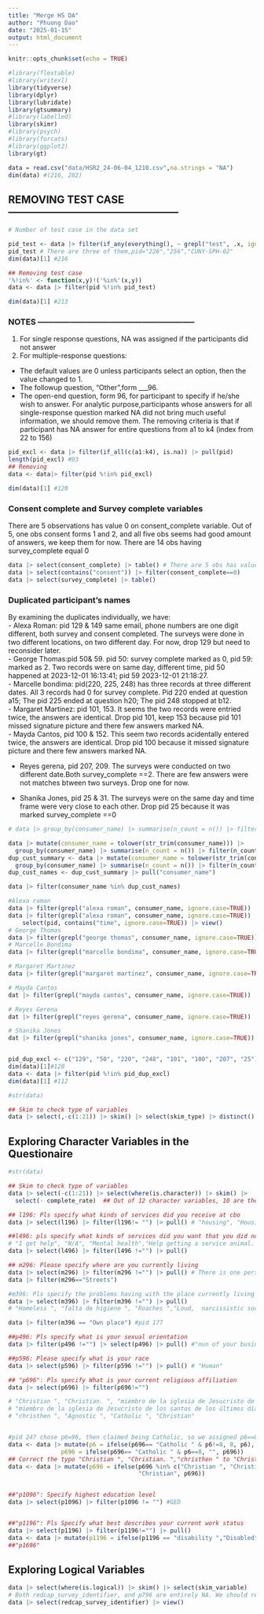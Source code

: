 ```yaml
---
title: "Merge HS DA"
author: "Phuong Dao"
date: "2025-01-15"
output: html_document
---
```


```r
knitr::opts_chunk$set(echo = TRUE)

#library(flextable)
#library(writexl)
library(tidyverse)
library(dplyr)
library(lubridate)
library(gtsummary)
#library(labelled)
library(skimr)
#library(psych)
#library(forcats)
#library(ggplot2)
library(gt)
```

```r

data = read.csv("data/HSR2_24-06-04_1210.csv",na.strings = "NA")
dim(data) #(216, 282)
```

## REMOVING TEST CASE--------------------------------------------------

```r

# Number of test case in the data set

pid_test <- data |> filter(if_any(everything(), ~ grepl("test", .x, ignore.case=TRUE))) |> pull(pid)
pid_test # There are three of them,pid="226","256","CUNY-SPH-02"
dim(data)[1] #216

## Removing test case 
'%!in%' <- function(x,y)!('%in%'(x,y))
data <- data |> filter(pid %!in% pid_test)

dim(data)[1] #213

```

### NOTES -----------------------------------------------------------
 1. For single response questions, NA was assigned if the participants did not answer
 2. For multiple-response questions:
 - The default values are 0 unless participants select an option, then the value changed to 1. 
 - The followup question, "Other",form ___96. 
 - The open-end question, form 96, for participant to specify if he/she wish to answer. 
 For analytic purpose,participants whose answers for all single-response question marked NA did not bring much useful information, we should remove them. The removing criteria is that if participant has NA answer for entire questions from a1 to k4 (index from 22 to 156)

```r

pid_excl <- data |> filter(if_all(c(a1:k4), is.na)) |> pull(pid)
length(pid_excl) #93
## Removing 
data <- data|> filter(pid %!in% pid_excl)

dim(data)[1] #120

```

### Consent complete and Survey complete variables 
There are 5 observations has value 0 on consent_complete variable. 
Out of 5, one obs consent forms 1 and 2, and all five obs seems had good amount of answers, we keep them for now. 
There are 14 obs having survey_complete equal 0
```r
data |> select(consent_complete) |> table() # There are 5 obs has value 0 on the consent complete.
data |> select(contains("consent")) |> filter(consent_complete==0)
data |> select(survey_complete) |> table()
```

### Duplicated participant's names
By examining the duplicates individually, we have:<br>
- Alexa Roman: pid 129 & 149 same email, phone numbers are one digit different, both survey and consent completed. The surveys were done in two different locations, on two different day. For now, drop 129 but need to reconsider later. <br>
- George Thomas:pid 50& 59. pid 50: survey complete marked as 0, pid 59: marked as 2. Two records were on same day, different time, pid 50 happened at 2023-12-01 16:13:41; pid 59 2023-12-01 21:18:27. <br>
- Marcelle bondima: pid(220, 225, 248) has three records at three different dates. All 3 records had 0 for survey complete. Pid 220 ended at question a15; The pid 225 ended at question h20; The pid 248 stopped at b12. <br>
- Margaret Martinez: pid 101, 153. It seems the two records were entried twice, the answers are identical. Drop pid 101, keep 153 because pid 101 missed signature picture and there few answers marked NA. <br>
- Mayda Cantos, pid 100 & 152. This seem two records acidentally entered twice, the answers are identical. Drop pid 100 because it missed signature picture and there few answers marked NA. <br>

- Reyes gerena, pid 207, 209. The surveys were conducted on two different date.Both survey_complete ==2. There are few answers were not matches btween two surveys. Drop one for now. <br>

- Shanika Jones, pid 25 & 31. The surveys were on the same day and time frame were very close to each other. Drop pid 25 because it was marked survey_complete ==0
  
  

```r
# data |> group_by(consumer_name) |> summarise(n_count = n()) |> filter(n_count>1) #4"", 2: "Alexa roman "      2 "George Thomas ", 2 "MAYDA CANTOS", 3 "Marcelle Bondima", 2 "Margaret Martinez", 2 "Shanika Jones", 2 NA

data |> mutate(consumer_name = tolower(str_trim(consumer_name))) |>
  group_by(consumer_name) |> summarise(n_count = n()) |> filter(n_count >1)
dup_cust_summary <- data |> mutate(consumer_name = tolower(str_trim(consumer_name))) |>
  group_by(consumer_name) |> summarise(n_count = n()) |> filter(n_count >1) 
dup_cust_names <- dup_cust_summary |> pull("consumer_name")

data |> filter(consumer_name %in% dup_cust_names)

#Alexa roman
data |> filter(grepl("alexa roman", consumer_name, ignore.case=TRUE)) |> view() 
data |> filter(grepl("alexa roman", consumer_name, ignore.case=TRUE)) |>
    select(pid, contains("time", ignore.case=TRUE)) |> view()
# George Thomas
data |> filter(grepl("george thomas", consumer_name, ignore.case=TRUE)) |> view() 
# Marcelle Bondima
data |> filter(grepl("marcelle bondima", consumer_name, ignore.case=TRUE)) |> view()

# Margaret Martinez
data |> filter(grepl("margaret martinez", consumer_name, ignore.case=TRUE)) |> view()

# Mayda Cantos
dat |> filter(grepl("mayda cantos", consumer_name, ignore.case=TRUE)) |> view()

# Reyes Gerena
dat |> filter(grepl("reyes gerena", consumer_name, ignore.case=TRUE)) |> view()

# Shanika Jones
dat |> filter(grepl("shanika jones", consumer_name, ignore.case=TRUE)) |> view()


pid_dup_excl <- c("129", "50", "220", "248", "101", "100", "207", "25")
dim(data)[1]#120
data <- data |> filter(pid %!in% pid_dup_excl)
dim(data)[1] #112
```


```r
#str(data)

## Skim to check type of variables
data |> select(,-c(1:21)) |> skim() |> select(skim_type) |> distinct() |> pull()

```

## Exploring Character Variables in the Questionaire

```r
#str(data)

## Skim to check type of variables
data |> select(-c(1:21)) |> select(where(is.character)) |> skim() |>
  select(- complete_rate)  ## Out of 12 character variables, 10 are the specify questions, including:"l196", "l496", "m296", "m396","p496", "p596", "p696", "p1096", "p1196", "p1696" 

## l196: Pls specify what kinds of services did you receive at cbo
data |> select(l196) |> filter(l196!= "") |> pull() # "housing", "Housing", "none ", "None ", "Counseling ", "ninguno ","Methedontretment", "none yet", "estoy comenzando ", "Housing ", "Home ownership ", "N/A"  

##l496: pls specify what kinds of services did you want that you did not receive 
# "I get help", "N/A", "Mental health","Help getting a service animal. ", "n/a", "N/A"     
data |> select(l496) |> filter(l496 !="") |> pull() 

## m296: Please specify where are you currently living
data |> select(m296) |> filter(m296 !="") |> pull() # There is one person who is living on street, pid 159
data |> filter(m296=="Streets")

#m396: Pls specify the problems having with the place currently living
data |> select(m396) |> filter(m396 !="") |> pull() 
# "Homeless ", "falta de higiene ", "Roaches ","Loud,  narcissistic sociopathic next door neighbor, hallway loitering,  bubble gum and tape like repairs, unwillingness on behalf of superintendents to repairs", "Rent", "Own place", "Rodents "

data |> filter(m396 == "Own place") #pid 177

##p496: Pls specify what is your sexual orientation
data |> filter(p496 !="") |> select(p496) |> pull() #"nun of your business ", "None"   

##p596: Please specify what is your race
data |> select(p596) |> filter(p596 !="") |> pull() # "Human"

## "p696": Pls specify What is your current religious affiliation
data |> select(p696) |> filter(p696!="")

# "Christian ", "Christian. ", "miembro de la iglesia de Jesucristo de los santos de los últimos días "
# "miembro de la iglesia de Jesucristo de los santos de los últimos días ",
# "christhen ", "Agnostic ", "Catholic ", "Christian"    


#pid 247 chose p6=96, then claimed being Catholic, so we assigned p6==8, and replace p696 empty
data <- data |> mutate(p6 = ifelse(p696== "Catholic " & p6!=8, 8, p6),
               p696 = ifelse(p696== "Catholic " & p6==8, "", p696))
## Correct the typo "Christian ", "Christian. ","christhen " to "Christian"
data <- data |> mutate(p696 = ifelse(p696 %in% c("Christian ", "Christian. ","christhen "),
                                     "Christian", p696))


##"p1096": Specify highest education level 
data |> select(p1096) |> filter(p1096 != "") #GED


##"p1196": Pls Specify what best describes your current work status
data |> select(p1196) |> filter(p1196!="") |> pull()
data <- data |> mutate(p1196 = ifelse(p1196 == "disability ","Disabled", p1196)) 
##"p1696" 


```
## Exploring Logical Variables 

```r
data |> select(where(is.logical)) |> skim() |> select(skim_variable) 
# Both redcap_survey_identifier, and p796 are entirely NA. We should remove them from analysis 
data |> select(redcap_survey_identifier) |> view()
```



















